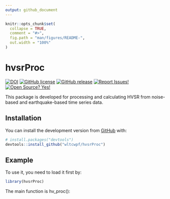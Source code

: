 ```yaml
---
output: github_document
---
```


<!-- README.md is generated from README.Rmd. Please edit that file -->

```r
knitr::opts_chunk$set(
  collapse = TRUE,
  comment = "#>",
  fig.path = "man/figures/README-",
  out.width = "100%"
)
```
# hvsrProc

<!-- badges: start -->
[![DOI](https://img.shields.io/badge/DOI-10.5281/zenodo.4724141-0096FF.svg)](https://zenodo.org/badge/latestdoi/358467058)
[![GitHub license](https://img.shields.io/badge/License-MIT-green.svg)](https://github.com/wltcwpf/hvsrProc/blob/master/LICENSE.md)
[![GitHub release](https://img.shields.io/badge/Release-v1.0.0-blue.svg)](https://github.com/wltcwpf/hvsrProc/releases)
[![Report Issues!](https://img.shields.io/badge/Report%20Issues-Here-1abc9c.svg)](https://github.com/wltcwpf/hvsrProc/issues)
[![Open Source? Yes!](https://img.shields.io/badge/Open%20Source-Yes-green.svg)](https://github.com/wltcwpf/hvsrProc)
<!-- badges: end -->

This package is developed for processing and calculating HVSR from noise-based and earthquake-based time series data.

## Installation

You can install the development version from [GitHub](https://github.com/) with:

``` r
# install.packages("devtools")
devtools::install_github("wltcwpf/hvsrProc")
```
## Example

To use it, you need to load it first by:

```r
library(hvsrProc)
```

The main function is hv_proc():


